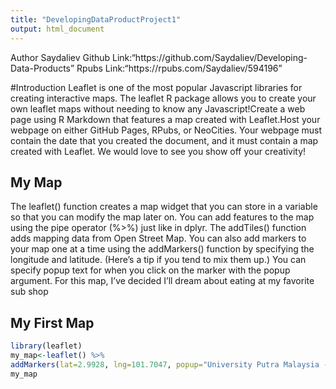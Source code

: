 ```yaml
---
title: "DevelopingDataProductProject1"
output: html_document
---
```

Author Saydaliev 
Github Link:"https://github.com/Saydaliev/Developing-Data-Products"
Rpubs Link:"https://rpubs.com/Saydaliev/594196"

#Introduction
Leaflet is one of the most popular Javascript libraries for creating interactive maps. The leaflet R package allows you to create your own leaflet maps without needing to know any Javascript!Create a web page using R Markdown that features a map created with Leaflet.Host your webpage on either GitHub Pages, RPubs, or NeoCities.
Your webpage must contain the date that you created the document, and it must contain a map created with Leaflet. We would love to see you show off your creativity!

## My Map

The leaflet() function creates a map widget that you can store in a variable so that you can modify the map later on. You can add features to the map using the pipe operator (%>%) just like in dplyr. The addTiles() function adds mapping data from Open Street Map. You can also add markers to your map one at a time using the addMarkers() function by specifying the longitude and latitude. (Here’s a tip if you tend to mix them up.) You can specify popup text for when you click on the marker with the popup argument. For this map, I’ve decided I’ll dream about eating at my favorite sub shop

## My First Map
```r
library(leaflet)
my_map<-leaflet() %>%
addMarkers(lat=2.9928, lng=101.7047, popup="University Putra Malaysia - Affilation")
my_map
```
















